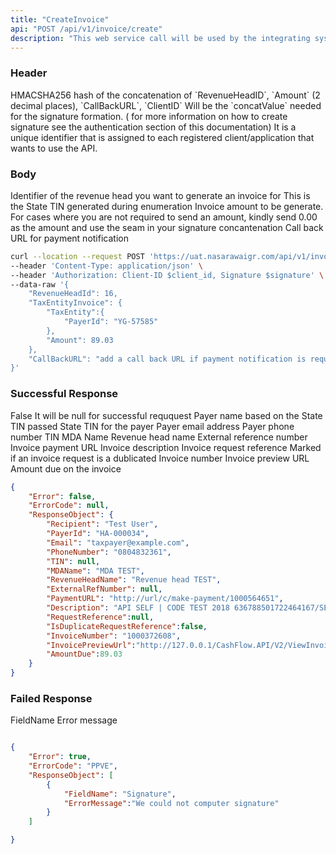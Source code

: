```yaml
---
title: "CreateInvoice"
api: "POST /api/v1/invoice/create"
description: "This web service call will be used by the integrating system to create an invoice in CBS"
---
```


### Header

<ParamField body="signature" type="string" required>
HMACSHA256 hash of the concatenation of `RevenueHeadID`, `Amount` (2 decimal places), `CallBackURL`, `ClientID`
   Will be the `concatValue` needed for the signature 
  formation. ( for more information on how to create signature see the authentication section of this documentation)
</ParamField>

<ParamField body="secret_key" type="string" required>
It is a unique identifier that is assigned to each registered client/application that wants to use the API.
</ParamField>

### Body

<ParamField body="RevenueHeadId" type="Integer" required>
  Identifier of the revenue head you want to generate an invoice for 
</ParamField>

<ParamField body="Payer ID" type="string" required>
  This is the State TIN generated during enumeration 
</ParamField>

<ParamField body="Amount" type="decimal(2)" required>
  Invoice amount to be generate. For cases 
  where you are not required to send an amount, kindly send 0.00 as 
  the amount and use the seam in your signature concantenation 
</ParamField>

<ParamField body="CallBackURL" type="string" required>
  Call back URL for payment notification 
</ParamField>


<RequestExample>

```bash Example Request
curl --location --request POST 'https://uat.nasarawaigr.com/api/v1/invoice/create' \
--header 'Content-Type: application/json' \
--header 'Authorization: Client-ID $client_id, Signature $signature' \
--data-raw '{
    "RevenueHeadId": 16, 
    "TaxEntityInvoice": {
        "TaxEntity":{
            "PayerId": "YG-57585"
        }, 
        "Amount": 89.03
    }, 
    "CallBackURL": "add a call back URL if payment notification is required" 
}'
```

</RequestExample>


### Successful Response

<ResponseField name="Error" type="boolean">
  False 
</ResponseField>

<ResponseField name="ErrorCode" type="string">
  It will be null for successful reququest 
</ResponseField>

<ResponseField name="Recipient" type="string">
  Payer name based on the State TIN passed  
</ResponseField>

<ResponseField name="PayerId" type="string">
  State TIN for the payer 
</ResponseField>

<ResponseField name="Email" type="string">
  Payer email address  
</ResponseField>

<ResponseField name="PhoneNumber" type="string">
  Payer phone number  
</ResponseField>

<ResponseField name="TIN" type="string">
  TIN 
</ResponseField>

<ResponseField name="MDAName" type="string">
  MDA Name  
</ResponseField>

<ResponseField name="RevnueHeadName" type="string">
  Revenue head name  
</ResponseField>

<ResponseField name="ExternalRefNumber" type="string">
  External reference number 
</ResponseField>

<ResponseField name="PaymentURL" type="string">
  Invoice payment URL  
</ResponseField>

<ResponseField name="Description" type="string">
  Invoice description
</ResponseField>

<ResponseField name="RequestReference" type="string">
  Invoice request reference  
</ResponseField>

<ResponseField name="IsDuplicateRequestReference" type="Boolean">
  Marked if an invoice request is a dublicated 
</ResponseField>

<ResponseField name="InvoiceNumber" type="string">
  Invoice number  
</ResponseField>

<ResponseField name="InvoicePreviewUrl" type="string">
  Invoice preview URL 
</ResponseField>

<ResponseField name="AmountDue" type="string">
  Amount due on the invoice  
</ResponseField>



<ResponseExample>

```json Example Response 
{
    "Error": false,
    "ErrorCode": null, 
    "ResponseObject": {
        "Recipient": "Test User", 
        "PayerId": "HA-000034", 
        "Email": "taxpayer@example.com",
        "PhoneNumber": "0804832361",
        "TIN": null, 
        "MDAName": "MDA TEST", 
        "RevenueHeadName": "Revenue head TEST",
        "ExternalRefNumber": null, 
        "PaymentURL": "http://url/c/make-payment/1000564651", 
        "Description": "API SELF | CODE TEST 2018 636788501722464167/SELF", 
        "RequestReference":null, 
        "IsDuplicateRequestReference":false, 
        "InvoiceNumber": "1000372608",
        "InvoicePreviewUrl":"http://127.0.0.1/CashFlow.API/V2/ViewInvoice/1000372608/Html", 
        "AmountDue":89.03
    }
}

```

</ResponseExample>


### Failed Response 

<ResponseField name="FieldName" type="string">
  FieldName
</ResponseField>
<ResponseField name="ErrorMessage" type="string">
  Error message 
</ResponseField>


<ResponseExample>

```json Failed Response 

{
    "Error": true, 
    "ErrorCode": "PPVE",
    "ResponseObject": [
        {
            "FieldName": "Signature",
            "ErrorMessage":"We could not computer signature"
        }
    ]

}


```

</ResponseExample>